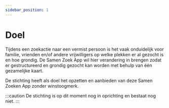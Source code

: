 ```yaml
---
sidebar_position: 1
---
```


# Doel

Tijdens een zoekactie naar een vermist persoon is het vaak onduidelijk voor familie, vrienden en/of andere vrijwilligers op welke plekken er al gezocht is en hoe grondig. 
De Samen Zoek App wil hier verandering in brengen zodat er gestructureerd en grondig gezocht kan worden met behulp van één gezamelijke kaart. 

De stichting heeft als doel het opzetten en aanbieden van deze Samen Zoeken App zonder winstoogmerk.

:::caution
De stichting is op dit moment nog in oprichting en bestaat nog niet.
:::